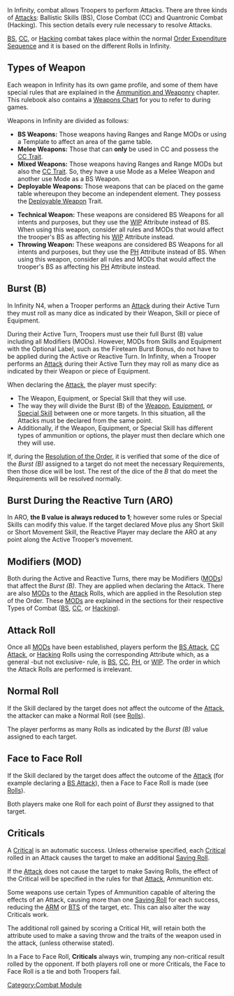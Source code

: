 {{section-combat-module}}


In Infinity, combat allows Troopers to perform Attacks. There are three kinds of [[Attacks]]: Ballistic Skills (BS), Close Combat (CC) and Quantronic Combat (Hacking). This section details every rule necessary to resolve Attacks.

[[Ballistic Skills|BS]], [[Close Combat|CC]], or [[Hacking]] combat takes place within the normal [[Order Expenditure Sequence]] and it is based on the different Rolls in Infinity.


== Types of Weapon ==
Each weapon in Infinity has its own game profile, and some of them have special rules that are explained in the [[Ammunition and Weaponry]] chapter. This rulebook also contains a [[Weapons Chart]] for you to refer to during games.

Weapons in Infinity are divided as follows:
* '''BS Weapons:''' Those weapons having Ranges and Range MODs or using a Template to affect an area of the game table.  
* '''Melee Weapons:''' Those that can '''only''' be used in CC and possess the [[CC Trait]].  
* '''Mixed Weapons:''' Those weapons having Ranges and Range MODs but also the [[CC Trait]]. So, they have a use Mode as a Melee Weapon and another use Mode as a BS Weapon.  
* '''Deployable Weapons:''' Those weapons that can be placed on the game table whereupon they become an independent element. They possess the [[Deployable Weapon]] Trait. 
{{n4list}}
* '''Technical Weapon:''' These weapons are considered BS Weapons for all intents and purposes, but they use the [[WIP]] Attribute instead of BS. When using this weapon, consider all rules and MODs that would affect the trooper's BS as affecting his [[WIP]] Attribute instead.
* '''Throwing Weapon:''' These weapons are considered BS Weapons for all intents and purposes, but they use the [[PH]] Attribute instead of BS. When using this weapon, consider all rules and MODs that would affect the trooper's BS as affecting his [[PH]] Attribute instead.
{{n4end}}


== Burst (B) ==
{{update | PDF 2.1, July 2023}}
In Infinity N4, when a Trooper performs an [[Attack]] during their Active Turn they {{erratahighlight}}must roll as many dice as indicated by their Weapon, Skill or piece of Equipment. 

During their Active Turn, Troopers must use their full Burst (B) value including all Modifiers (MODs). However, MODs from Skills and Equipment with the Optional Label, such as the Fireteam Burst Bonus, do not have to be applied during the Active or Reactive Turn.{{erratahighlight-end}}
{{update-end}}
{{original}}
In Infinity, when a Trooper performs an [[Attack]] during their Active Turn they {{originalhighlight}}may roll as many dice as indicated by their Weapon or piece of Equipment. {{originalhighlight-end}}
{{original-end}}


When declaring the [[Attack]], the player must specify:
* The Weapon, Equipment, or Special Skill that they will use. 
* The way they will divide the Burst (B) of the [[Weapon]], [[Equipment]], or [[Special Skill]] between one or more targets. In this situation, all the Attacks must be declared from the same point. 
* Additionally, if the Weapon, Equipment, or Special Skill has different types of ammunition or options, the player must then declare which one they will use. 

If, during the [[Trooper_Activation#Order_Expenditure_Sequence|Resolution of the Order]], it is verified that some of the dice of the ''Burst (B)'' assigned to a target do not meet the necessary Requirements, then those dice will be lost. The rest of the dice of the ''B'' that do meet the Requirements will be resolved normally.

== Burst During the Reactive Turn (ARO) ==
In ARO, '''the B value is always reduced to 1'''; however some rules or Special Skills can modify this value. If the target declared Move plus any Short Skill or Short Movement Skill, the Reactive Player may declare the ARO at any point along the Active Trooper’s movement.


== Modifiers (MOD) ==
Both during the Active and Reactive Turns, there may be Modifiers ([[MODs]]) that affect the ''Burst (B)''. They are applied when declaring the Attack. There are also [[MODs]] to the [[Attack]] Rolls, which are applied in the Resolution step of the Order. These [[MODs]] are explained in the sections for their respective Types of Combat ([[Ballistic Skills|BS]], [[Close Combat|CC]], or [[Hacking]]).


== Attack Roll ==
Once all [[MODs]] have been established, players perform the [[BS Attack]], [[CC Attack]], or [[Hacking]] Rolls using the corresponding Attribute which, as a general -but not exclusive- rule, is [[BS]], [[CC]], [[PH]], or [[WIP]]. The order in which the Attack Rolls are performed is irrelevant.


== Normal Roll ==
If the Skill declared by the target does not affect the outcome of the [[Attack]], the attacker can make a Normal Roll (see [[Rolls]]). 

The player performs as many Rolls as indicated by the ''Burst (B)'' value assigned to each target.


== Face to Face Roll ==
If the Skill declared by the target does affect the outcome of the [[Attack]] (for example declaring a [[BS Attack]]), then a Face to Face Roll is made (see [[Rolls]]). 

Both players make one Roll for each point of ''Burst'' they assigned to that target.


== Criticals ==
A [[Critical]] is an automatic success. Unless otherwise specified, each [[Critical]] rolled in an Attack causes the target to make an additional [[Saving Roll]].

If the [[Attack]] does not cause the target to make Saving Rolls, the effect of the Critical will be specified in the rules for that [[Attack]], Ammunition etc.


{{greybox-start}}
Some weapons use certain Types of Ammunition capable of altering the effects of an Attack, causing more than one [[Saving Roll]] for each success, reducing the [[ARM]] or [[BTS]] of the target, etc. This can also alter the way Criticals work.

The additional roll gained by scoring a Critical Hit, will retain both the attribute used to make a saving throw and the traits of the weapon used in the attack, (unless otherwise stated).
{{greybox-end}}


{{remember-start}}
In a Face to Face Roll, '''Criticals''' always win, trumping any non-critical result rolled by the opponent. If both players roll one or more Criticals, the Face to Face Roll is a tie and both Troopers fail.
{{remember-end}}








{{section-combat-module}}


[[Category:Combat Module]]